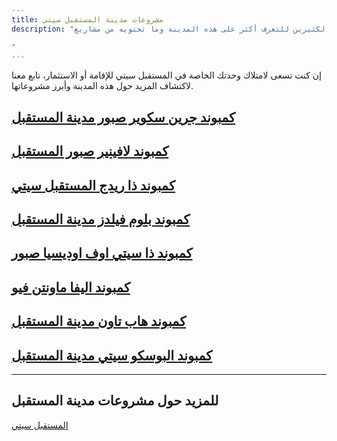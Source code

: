 ```yaml
---
title: مشروعات مدينة المستقبل سيتي
description: "في الآونة الأخيرة، صار اسم مستقبل سيتي مألوفًا بين الناس، مع تنافس شركات التطوير العقاري لتملك جزء من هذه المدينة الواعدة. تنافسوا في إطلاق مجمعات سكنية فاخرة، مما دفع الكثيرين للتعرف أكثر على هذه المدينة وما تحتويه من مشاريع.

"
---
```


إن كنت تسعى لامتلاك وحدتك الخاصة في المستقبل سيتي للإقامة أو الاستثمار، تابع معنا لاكتشاف المزيد حول هذه المدينة وأبرز مشروعاتها.



## [كمبوند جرين سكوير صبور مدينة المستقبل](https://elmostakbal.city/property/green-square-sabbour/ "كمبوند جرين سكوير صبور مدينة المستقبل")
## [كمبوند لافينير صبور المستقبل](https://elmostakbal.city/property/lavenir/ "كمبوند لافينير صبور المستقبل")
## [كمبوند ذا ريدج المستقبل سيتي](https://elmostakbal.city/property/the-ridge-sabbour/ "كمبوند ذا ريدج المستقبل سيتي")
## [كمبوند بلوم فيلدز مدينة المستقبل](https://elmostakbal.city/property/bloomfields/ "كمبوند بلوم فيلدز مدينة المستقبل")
## [كمبوند ذا سيتي اوف اوديسيا صبور](https://elmostakbal.city/property/the-city-of-odyssia-sabbour/ "كمبوند ذا سيتي اوف اوديسيا صبور")
## [كمبوند اليفا ماونتن فيو](https://elmostakbal.city/property/aliva-mountain-view/ "كمبوند اليفا ماونتن فيو")
## [كمبوند هاب تاون مدينة المستقبل](https://elmostakbal.city/property/haptown/ "كمبوند هاب تاون مدينة المستقبل")
## [كمبوند البوسكو سيتي مدينة المستقبل](https://elmostakbal.city/property/il-bosco-city/ "كمبوند البوسكو سيتي مدينة المستقبل")




---

## للمزيد حول مشروعات مدينة المستقبل


[المستقبل سيتي](https://elmostakbal.city/ "مشروعات المستقبل سيتي")

